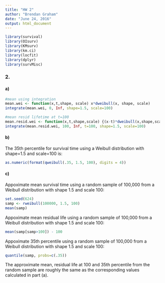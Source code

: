 ```yaml
---
title: "HW 2"
author: "Brendan Graham"
date: "June 24, 2016"
output: html_document
---
```


```r
library(survival)
library(OIsurv)
library(KMsurv)
library(km.ci)
library(locfit)
library(dplyr)
library(survMisc)

```

### 2.
#### a)
```r
#mean using integration
mean.wei <- function(x,t,shape, scale) x*dweibull(x, shape, scale)
integrate(mean.wei, 0, Inf, shape=1.5, scale=100)

#mean resid lifetime at t=100
mean.resid.wei <- function(x,t,shape,scale) {(x-t)*dweibull(x,shape,scale)/(1-pweibull(t, shape, scale))}
integrate(mean.resid.wei, 100, Inf, t=100, shape=1.5, scale=100)
```

#### b) 
The 35th percentile for survival time using a Weibull distribution with shape=1.5 and scale=100 is:
```r
as.numeric(format(qweibull(.35, 1.5, 100), digits = 4))
```

#### c)
Appoximate mean survival time using a random sample of 100,000 from a Weibull distribution with shape 1.5 and scale 100:
```r
set.seed(624)
samp <- rweibull(100000, 1.5, 100)
mean(samp)
```

Appoximate mean residual life using a random sample of 100,000 from a Weibull distribution with shape 1.5 and scale 100:
```r
mean(samp[samp>100]) - 100
```

Appoximate 35th percentile using a random sample of 100,000 from a Weibull distribution with shape 1.5 and scale 100:
```r
quantile(samp, probs=c(.35))
```

The approximate mean, residual life at 100 and 35th percentile from the random sample are roughly the same as the corresponding values calculated in part (a).